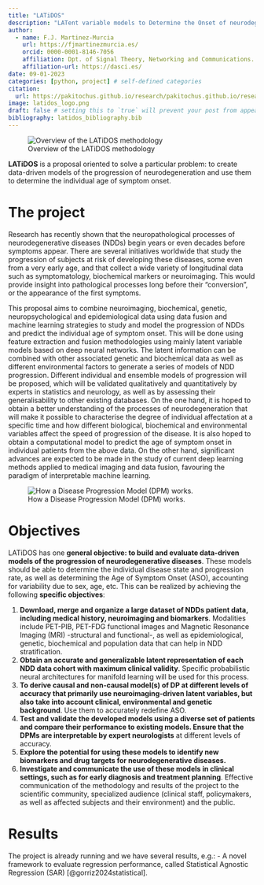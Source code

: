 ```yaml
---
title: "LATiDOS"
description: "LATent variable models to Determine the Onset of neurodegenerative Symptoms."
author:
  - name: F.J. Martinez-Murcia
    url: https://fjmartinezmurcia.es/
    orcid: 0000-0001-8146-7056
    affiliation: Dpt. of Signal Theory, Networking and Communications. University of Granada & DaSCI. 
    affiliation-url: https://dasci.es/ 
date: 09-01-2023
categories: [python, project] # self-defined categories
citation: 
  url: https://pakitochus.github.io/research/pakitochus.github.io/research/2023-09-01-project-latidos/
image: latidos_logo.png
draft: false # setting this to `true` will prevent your post from appearing on your listing page until you're ready!
bibliography: latidos_bibliography.bib
---
```


![Overview of the LATiDOS methodology](overview_methodology.png)

**LATiDOS** is a proposal oriented to solve a particular problem: to create data-driven models of the progression of neurodegeneration and use them to determine the individual age of symptom onset. 

<!--[{{< fa file-lines >}} Documentation](http://mapbrain.readthedocs.io/en/latest/quickstart.html){.btn .btn-outline-primary .btn role="button" data-toggle="tooltip" title="Read the documentation"}
[{{< fa download >}} Download](https://github.com/SiPBA/mapBrain){.btn .btn-primary .btn role="button" data-toggle="tooltip" title="Download the package"}-->

# The project
Research has recently shown that the neuropathological processes of neurodegenerative diseases (NDDs) begin years or even decades
before symptoms appear. There are several initiatives worldwide that study the progression of subjects at risk of developing these
diseases, some even from a very early age, and that collect a wide variety of longitudinal data such as symptomatology, biochemical
markers or neuroimaging. This would provide insight into pathological processes long before their "conversion", or the appearance of the
first symptoms.

This proposal aims to combine neuroimaging, biochemical, genetic, neuropsychological and epidemiological data using data fusion and
machine learning strategies to study and model the progression of NDDs and predict the individual age of symptom onset. This will be
done using feature extraction and fusion methodologies using mainly latent variable models based on deep neural networks. The latent
information can be combined with other associated genetic and biochemical data as well as different environmental factors to generate a
series of models of NDD progression. Different individual and ensemble models of progression will be proposed, which will be validated
qualitatively and quantitatively by experts in statistics and neurology, as well as by assessing their generalisability to other existing
databases. On the one hand, it is hoped to obtain a better understanding of the processes of neurodegeneration that will make it possible
to characterise the degree of individual affectation at a specific time and how different biological, biochemical and environmental variables
affect the speed of progression of the disease. It is also hoped to obtain a computational model to predict the age of symptom onset in
individual patients from the above data. On the other hand, significant advances are expected to be made in the study of current deep
learning methods applied to medical imaging and data fusion, favouring the paradigm of interpretable machine learning.

![How a Disease Progression Model (DPM) works.](overview_progression.png)

# Objectives
LATiDOS has one **general objective: to build and evaluate data-driven models of the progression of neurodegenerative diseases**. These models should be able to determine the individual disease state and progression rate, as well as determining the Age of Symptom Onset (ASO), accounting for variability due to sex, age, etc. This can be realized by achieving the following **specific objectives**:

1. **Download, merge and 	organize a large dataset of NDDs patient data, 	including medical history, neuroimaging and 	biomarkers**. Modalities 	include PET-PIB, PET-FDG functional images and Magnetic 	Resonance Imaging (MRI) -structural and functional-, as well as 	epidemiological, genetic, biochemical and population data that can 	help in NDD stratification.
2. **Obtain an accurate and 	generalizable latent representation of each NDD 	data cohort with maximum clinical validity**. Specific 	probabilistic neural architectures for manifold learning will be 	used for this process.
3. **To derive causal and non-causal 	model(s) of DP at different levels of accuracy that primarily use 	neuroimaging-driven latent variables, but also take into account 	clinical, environmental and genetic background**. Use 	them to accurately redefine ASO.
4. **Test and validate the developed 	models using a diverse set of patients and compare their performance 	to existing models. Ensure that the DPMs are interpretable by expert 	neurologists** at different 	levels of accuracy.
4. **Explore the potential for using 	these models to identify new biomarkers and drug targets for 	neurodegenerative diseases.**
5. **Investigate and communicate the 	use of these models in clinical settings, such as for early 	diagnosis and treatment planning**. Effective 	communication of the methodology and results of the project to the 	scientific community, specialized audience (clinical staff, 	policymakers, as well as affected subjects and their environment) 	and the public.

# Results
The project is already running and we have several results, e.g.:
- A novel framework to evaluate regression performance, called Statistical Agnostic Regression (SAR) [@gorriz2024statistical].

